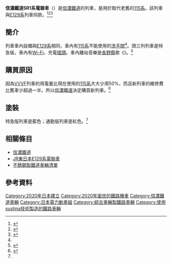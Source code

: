 {{noteTA|G1=Railway}}{{Infobox train
|車輛名稱 = 信濃鐵道SR1系電聯車
|公司色 = #FF0000
|標題色 = 
|圖像 = File:SR1系.jpg
|pxl = 
|圖像替代文字 = 
|圖像說明 = SR1系特急版本
|圖像2 = 
|pxl2 = 
|圖像替代文字2 = 
|圖像說明2 = 
|unit = 
|類型 = 
|型號 = 
|技術平台 = 
|原產國 = {{JAP}}
|外形設計 = 
|内部設計 = 
|製造 = [[綜合車輛製作所|綜合車輛製作所]]新津車輛所
|組裝 = 
|訂單編號 = 
|產量 = 一般版：23列46輛<br>特急版：3列6輛
|車輛總數 = 
|車輛編號 = 
|製造年份 = 2019年～2026年
|投產年份 = 
|停產年份 = 
|投入服務 = 特急版：2020年7月4日<br>通勤版：2021年3月13日
|退出服務 = 
|報廢 = 
|用戶 = [[信濃鐵道|信濃鐵道]]
|路線 = [[信濃鐵道線|信濃鐵道線]]
|車輛基地 = 
|暱稱 = 
|列車編組 = 2輛編成
|UIC軸式 = 
|ARR軸式 = 
|編組長度 = 
|車輛長度 = 20000
|車輛寬度 = 2950
|車輛高度 = 3620
|地板高度 = 
|月台高度 = 
|車輛重量 = 
|編組總重量 = 
|軸重 = 
|軸距 = 
|軌距 = 1067
|輪徑 = 
|最小曲線半徑 = 
|轉向架 = 
|車體物料 = [[不鏽鋼|不鏽鋼]]<br>([[sustina|sustina]])
|車門 = 
|載客量 = 
|編組載客量 = 
|營運最高速度 = 
|設計最高速度 = 120
|試驗最高速度 =
|持續速度 = 
|起動加速度 = 2.0 km/h/s
|常用減速度 = 3.6 km/h/s
|緊急減速度 = 
|牽引力 = 
|電化方式 = [[直流|直流]]1500V
|受流方式 = [[單臂式集電弓|單臂式集電弓]]
|發動機 = 
|發動機功率 = 
|燃油量 = 
|傳動方式 = 
|牽引發電機 = 
|牽引電動機 = [[鼠笼式电动机|鼠笼式电动机]]<br>MT75B
|電動機輸出 = 140 kW
|編組輸出 = 
|齒輪比 = 97/16（6.06）
|控制裝置 = RG6047-A-M<br>[[东洋电机制造|东洋电机制造]]制[[IGBT|IGBT]]-[[VVVF|VVVF]]
|驅動裝置 = 
|連接器 = 
|制動方式 = 電氣指令方式（直接．發電，[[回生制動|再生]][純電氣式]，速度控制，防雪制動）
|制動功率 = 
|保安裝置 = [[自動列車停止裝置|ATS-P・ATS-Ps]]，列車防護無線裝置，EB・TE
|備註 = 
|全寬備註 = 
|取代了 = [[115系|115系]]
}}
'''信濃鐵道SR1系電聯車'''（{{Lang-ja|しなの鉄道SR1系電車}}）是[[信濃鐵道|信濃鐵道]]的列車，是用於取代老舊的[[115系|115系]]。該列車與[[JR東日本E129系電聯車|E129系]]列車同款。<ref name="pr20180613">{{Cite press release|url=https://www.j-trec.co.jp/news/070/180613/180613.pdf|archiveurl=https://web.archive.org/web/20180613144347/https://www.j-trec.co.jp/news/070/180613/180613.pdf|format=PDF|language=ja|title=しなの鉄道株式会社向け新型車両の製造を担当します|publisher=総合車両製作所|date=2018-06-13|accessdate=2020-05-31|archivedate=2018-06-13|dead-url=no}}</ref><ref name=":7">{{Cite web|title=第四次中期経営計画－ 自ら行動する新しいステージへ －2018年度－2022年度|url=http://www.shinanorailway.co.jp/corporate/docs/keiei_2018-2022.pdf|accessdate=2018-04-20|date=2018-03|format=PDF|publisher=しなの鉄道|archiveurl=https://web.archive.org/web/20180420143430/http://www.shinanorailway.co.jp/corporate/docs/keiei_2018-2022.pdf|archivedate=2018-04-20|dead-url=no}}</ref><ref name=":82">{{Cite press release|url=https://www.shinanorailway.co.jp/news/20190228_shinsyadesign_press.pdf|format=PDF|language=ja|title=新型車両のデザインについて|publisher=しなの鉄道|date=2019-02-28|accessdate=2020-05-25|archiveurl=https://web.archive.org/web/20190425125837/https://www.shinanorailway.co.jp/news/20190228_shinsyadesign_press.pdf|archivedate=2019-04-25|dead-url=no}}</ref>

==簡介==
列車車內設備與[[JR東日本E129系電聯車|E129系]]相同，車內有[[115系|115系]]不能使用的[[洗手間|洗手間]]<ref name=":82"/>。頭三列列車是特急版，車內有[[Wi-Fi|Wi-Fi]]，充電[[插頭|插頭]]。車內離站音樂是[[長野縣|長野縣]]歌《{{link-ja|信濃之國|信濃の国}}》。<ref name="news20200620">{{Cite news|url=https://www.shinmai.co.jp/news/nagano/20200620/KT200619GLI090003000.php|archiveurl=https://web.archive.org/web/20200629034110/https://www.shinmai.co.jp/news/nagano/20200620/KT200619GLI090003000.php|title=濃い青色は「高原の風」 しなの鉄道が新型車両公開|publisher=信濃毎日新聞社|newspaper=信毎web|date=2020-06-20|accessdate=2020-07-04|archivedate=2020-06-29|dead-url=no}}</ref>

==購買原因==
因為[[VVVF|VVVF]]列車的用電量比現在使用的[[115系|115系]]大大少用50%，而且新列車的維修費比舊車少超過一半。所以[[信濃鐵道|信濃鐵道]]決定購買新列車。<ref name=":8">{{Cite press release|url=https://www.shinanorailway.co.jp/news/20180531_torishimariyakukai_syaryou_gaiyou.pdf|archiveurl=https://web.archive.org/web/20200702162727/https://www.shinanorailway.co.jp/news/20180531_torishimariyakukai_syaryou_gaiyou.pdf|format=PDF|language=ja|title=車両更新に係る導入予定車両について|publisher=しなの鉄道|date=2018-05-31|accessdate=2020-07-03|archivedate=2020-07-02|dead-url=no}}</ref>

==塗裝==
特急版列車是藍色；通勤版列車是紅色。<ref name=":8" />

==相關條目==
*[[信濃鐵道|信濃鐵道]]
*[[JR東日本E129系電聯車|JR東日本E129系電聯車]]
*[[不銹鋼製鐵道車輛清單|不銹鋼製鐵道車輛清單]]

==參考資料==
{{Commons category|Shinano Railway SR1 series}}
{{reflist}}
{{信濃鐵道的車輛}}
{{Portal bar|日本|鐵路|城市軌道交通|日本鐵路}}
[[Category:2020年日本建立|Category:2020年日本建立]]
[[Category:2020年面世的鐵路機車|Category:2020年面世的鐵路機車]]
[[Category:信濃鐵道車輛|Category:信濃鐵道車輛]]
[[Category:日本電力動車組|Category:日本電力動車組]]
[[Category:綜合車輛製鐵路車輛|Category:綜合車輛製鐵路車輛]]
[[Category:使用sustina技術製造的鐵路車輛|Category:使用sustina技術製造的鐵路車輛]]